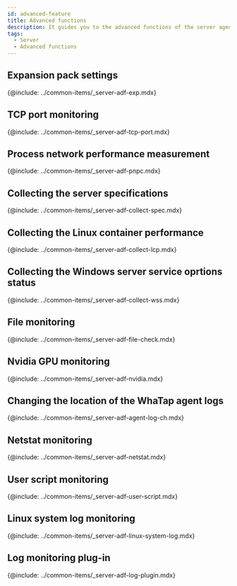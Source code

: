 ```yaml
---
id: advanced-feature
title: Advanced functions
description: It guides you to the advanced functions of the server agent.
tags:
  - Server
  - Advanced functions
---
```



## Expansion pack settings

{@include: ../common-items/_server-adf-exp.mdx} 

## TCP port monitoring

{@include: ../common-items/_server-adf-tcp-port.mdx}

## Process network performance measurement

{@include: ../common-items/_server-adf-pnpc.mdx}

## Collecting the server specifications

{@include: ../common-items/_server-adf-collect-spec.mdx}

## Collecting the Linux container performance

{@include: ../common-items/_server-adf-collect-lcp.mdx}

## Collecting the Windows server service oprtions status

{@include: ../common-items/_server-adf-collect-wss.mdx} 

## File monitoring

{@include: ../common-items/_server-adf-file-check.mdx} 

## Nvidia GPU monitoring

{@include: ../common-items/_server-adf-nvidia.mdx} 

## Changing the location of the WhaTap agent logs

{@include: ../common-items/_server-adf-agent-log-ch.mdx}

## Netstat monitoring

{@include: ../common-items/_server-adf-netstat.mdx}

## User script monitoring

{@include: ../common-items/_server-adf-user-script.mdx}

## Linux system log monitoring

{@include: ../common-items/_server-adf-linux-system-log.mdx}

## Log monitoring plug-in

{@include: ../common-items/_server-adf-log-plugin.mdx} 
